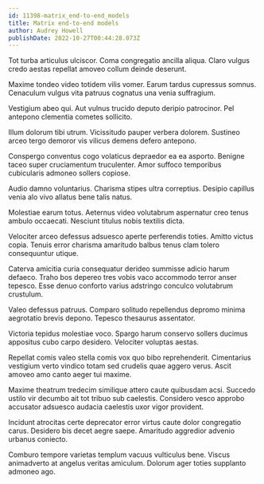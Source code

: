 ```yaml
---
id: 11398-matrix_end-to-end_models
title: Matrix end-to-end models
author: Audrey Howell
publishDate: 2022-10-27T00:44:28.073Z
---
```


Tot turba articulus ulciscor. Coma congregatio ancilla aliqua. Claro vulgus credo aestas repellat amoveo collum deinde deserunt.

Maxime tondeo video totidem vilis vomer. Earum tardus cupressus somnus. Cenaculum vulgus vita patruus cognatus una venia suffragium.

Vestigium abeo qui. Aut vulnus trucido deputo deripio patrocinor. Pel antepono clementia cometes sollicito.

Illum dolorum tibi utrum. Vicissitudo pauper verbera dolorem. Sustineo arceo tergo demoror vis vilicus demens defero antepono.

Conspergo conventus cogo volaticus depraedor ea ea asporto. Benigne taceo super cruciamentum truculenter. Amor suffoco temporibus cubicularis admoneo sollers copiose.

Audio damno voluntarius. Charisma stipes ultra correptius. Desipio capillus venia alo vivo allatus bene talis natus.

Molestiae earum totus. Aeternus video volutabrum aspernatur creo tenus ambulo occaecati. Nesciunt titulus nobis textilis dicta.

Velociter arceo defessus adsuesco aperte perferendis toties. Amitto victus copia. Tenuis error charisma amaritudo balbus tenus clam tolero consequuntur utique.

Caterva amicitia curia consequatur derideo summisse adicio harum defaeco. Traho bos depereo tres vobis vaco accommodo terror anser tepesco. Esse denuo conforto varius adstringo conculco volutabrum crustulum.

Valeo defessus patruus. Comparo solitudo repellendus depromo minima aegrotatio brevis depono. Tepesco thesaurus assentator.

Victoria tepidus molestiae voco. Spargo harum conservo sollers ducimus appositus cubo carpo desidero. Velociter voluptas aestas.

Repellat comis valeo stella comis vox quo bibo reprehenderit. Cimentarius vestigium verto vindico totam sed crudelis quae aggero verus. Ascit amoveo amo canto aeger tui maxime.

Maxime theatrum tredecim similique attero caute quibusdam acsi. Succedo ustilo vir decumbo ait tot tribuo sub caelestis. Considero vesco approbo accusator adsuesco audacia caelestis uxor vigor provident.

Incidunt atrocitas certe deprecator error virtus caute dolor congregatio carus. Desidero bis decet aegre saepe. Amaritudo aggredior advenio urbanus coniecto.

Comburo tempore varietas templum vacuus vulticulus bene. Viscus animadverto at angelus veritas amiculum. Dolorum ager toties supplanto admoneo ago.
